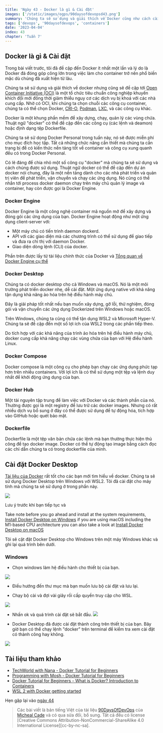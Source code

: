 ```yaml
---
title: 'Ngày 43 - Docker là gì & Cài đặt'
images: ['/static/images/ogps/90daysofdevopsd43.png']
summary: 'Chúng ta sẽ sử dụng và giải thích về Docker cũng như cách cài đặt các công cụ để làm việc với Docker.'
tags: ['devops', '90daysofdevops', 'containers']
date: '2023-04-04'
index: 43
chapter: 'Tuần 7'
---
```


<TOCInline toc={props.toc} asDisclosure />

## Docker là gì & Cài đặt

Trong bài viết trước, tôi đã đề cập đến Docker ít nhất một lần và lý do là Docker đá đóng góp công lớn trong việc làm cho container trở nên phổ biến mặc dù chúng đã xuất hiện từ lâu.

Chúng ta sẽ sử dụng và giải thích về docker nhưng cũng sẽ đề cập tới [Open Container Initiative (OCI)](https://www.opencontainers.org/) là một tổ chức tiêu chuẩn công nghiệp khuyến khích đổi mới đồng thời giảm thiểu nguy cơ các dịch vụ bị khoá với các nhà cung cấp. Nhờ có OCI, khi chúng ta chọn chuỗi các công cụ container, chúng ta có thể chọn Docker, [CRI-O](https://cri-o.io/), [Podman](http://podman.io/), [LXC](https://linuxcontainers.org/), và các công cụ khác.

Docker là một khung phần mềm để xây dựng, chạy, quản lý các vùng chứa. Thuật ngữ "docker" có thể đề cập đến các công cụ (các lệnh và deamon)
hoặc định dạng tệp Dockerfile.

Chúng ta sẽ sử dọng Docker Personal trong tuần này, nó sẽ được miễn phí cho mục đích học tập. Tất cả những chức năng cần thiết mà chúng ta cần trang bị để có kiến thức nền tảng tốt về container và công cụ xung quanh đều có trong Docker Personal.

Có lẽ đáng để chia nhỏ một số công cụ "docker" mà chúng ta sẽ sử dụng và cách chúng được sử dụng. Thuật ngữ docker có thể đề cập đến dự án docker nói chung, đây là một nền tảng dành cho các nhà phát triển và quản trị viên để phát triển, vận chuyển và chạy các ứng dụng. Nó cũng có thể nhắn tới process docker daemon chạy trên máy chủ quản lý image và container, hay còn được gọi là Docker Engine.

### Docker Engine

Docker Engine là một công nghệ container mã nguồn mở để xây dựng và đóng gói các ứng dụng của bạn. Docker Engine hoạt động như một ứng dụng client-server với:

- Một máy chủ có tiến trình daemon dockerd.
- API với các giao diện mà các chương trình có thể sử dụng để giao tiếp và đưa ra chỉ thị với daemon Docker.
- Giao diện dòng lệnh (CLI) của docker.

Phần trên được lấy từ tài liệu chính thức của Docker và [Tổng quan về Docker Engine cụ thể](https://docs.docker.com/engine/)

### Docker Desktop

Chúng ta có docker desktop cho cả Windows và macOS. Nó là một môi trường phát triển docker nhẹ, dễ cài đặt. Một ứng dụng native với khả năng tận dụng khả năng ảo hóa trên hệ điều hành máy chủ.

Đây là giải pháp tốt nhất nếu bạn muốn xây dựng, gỡ lỗi, thử nghiệm, đóng gói và vận chuyển các ứng dụng Dockerized trên Windows hoặc macOS.

Trên Windows, chúng ta cũng có thể tận dụng WSL2 và Microsoft Hyper-V. Chúng ta sẽ đề cập đến một số lợi ích của WSL2 trong các phần tiếp theo.

Do tích hợp với các khả năng của trình ảo hóa trên hệ điều hành máy chủ, docker cung cấp khả năng chạy các vùng chứa của bạn với Hệ điều hành Linux.

### Docker Compose

Docker compose là một công cụ cho phép bạn chạy các ứng dụng phức tạp hơn trên nhiều containers. Với lợi ích là có thể sử dụng một tệp và lệnh duy nhất để khởi động ứng dụng của bạn.

### Docker Hub

Một tài nguyên tập trung để làm việc với Docker và các thành phần của nó. Thường được gọi là một registry để lưu trữ các docker images. Nhưng có rất nhiều dịch vụ bổ sung ở đây có thể được sử dụng để tự động hóa, tích hợp vào GitHub hoặc quét bảo mật.

### Dockerfile

Dockerfile là một tệp văn bản chứa các lệnh mà bạn thường thực hiện thủ công để tạo docker image. Docker có thể tự động tạo image bằng cách đọc các chỉ dẫn chúng ta có trong dockerfile của mình.

## Cài đặt Docker Desktop

[Tài liệu của Docker](https://docs.docker.com/engine/install/) rất tốt cho các bạn mới tìm hiểu về docker. Chúng ta sẽ sử dụng Docker Desktop trên Windows với WSL2. Tôi đã cài đặt cho máy tính mà chúng ta sẽ sử dụng ở trong phần này.

![](/static/images/assets/Day43_Containers1.png)

Lưu ý trước khi bạn tiếp tục và

Take note before you go ahead and install at the system requirements, [Install Docker Desktop on Windows](https://docs.docker.com/desktop/windows/install/) if you are using macOS including the M1-based CPU architecture you can also take a look at [Install Docker Desktop on macOS](https://docs.docker.com/desktop/mac/install/)

Tôi sẽ cặt đặt Docker Desktop cho Windows trên một máy Windows khác và ghi lại quá trình bên dưới.

### Windows

- Chọn windows làm hệ điều hành cho thiết bị của bạn.

![](/static/images/assets/Day43_operatingSystem.png)

- Điều hướng đến thư mục mà bạn muốn lưu bộ cài đặt và lưu lại.

- Chạy bộ cài và đợi vài giây rồi cấp quyền truy cập cho WSL.

![](/static/images/assets/Day43_EnableWSL.png)

- Nhấn ok và quá trình cài đặt sẽ bắt đầu.
  ![](/static/images/assets/Day43_install.png)

- Docker Desktop đã được cài đặt thành công trên thiết bị của bạn. Bây giờ bạn có thể chạy lệnh "docker" trên terminal để kiểm tra xem cài đặt có thành công hay không.

![](/static/images/assets/Day43_check.png)

## Tài liệu tham khảo

- [TechWorld with Nana - Docker Tutorial for Beginners](https://www.youtube.com/watch?v=3c-iBn73dDE)
- [Programming with Mosh - Docker Tutorial for Beginners](https://www.youtube.com/watch?v=pTFZFxd4hOI)
- [Docker Tutorial for Beginners - What is Docker? Introduction to Containers](https://www.youtube.com/watch?v=17Bl31rlnRM&list=WL&index=128&t=61s)
- [WSL 2 with Docker getting started](https://www.youtube.com/watch?v=5RQbdMn04Oc)

Hẹn gặp lại vào [ngày 44](/courses/90-ngay-devops/ngay-44-docker-images-thuc-hanh-voi-docker-desktop)

> Các bài viết là bản tiếng Việt của tài liệu [90DaysOfDevOps](https://github.com/MichaelCade/90DaysOfDevOps/tree/main/Days) của [Micheal Cade](https://twitter.com/MichaelCade1) và có qua sửa đổi, bổ sung. Tất cả đều có license [Creative Commons Attribution-NonCommercial-ShareAlike 4.0 International License][cc-by-nc-sa].
